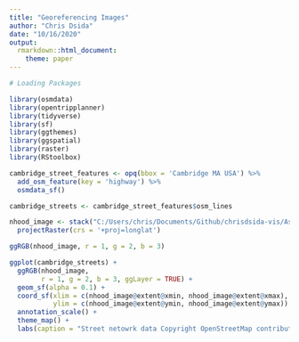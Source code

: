 ```yaml
---
title: "Georeferencing Images"
author: "Chris Dsida"
date: "10/16/2020"
output:
  rmarkdown::html_document:
    theme: paper
---
```


```r
# Loading Packages

library(osmdata)
library(opentripplanner)
library(tidyverse)
library(sf)
library(ggthemes)
library(ggspatial)
library(raster)
library(RStoolbox)
```

```r
cambridge_street_features <- opq(bbox = 'Cambridge MA USA') %>%
  add_osm_feature(key = 'highway') %>%
  osmdata_sf()

cambridge_streets <- cambridge_street_features$osm_lines 
```

```r
nhood_image <- stack("C:/Users/chris/Documents/Github/chrisdsida-vis/Assignment-5-data/camberville.tif") %>%
  projectRaster(crs = '+proj=longlat')

ggRGB(nhood_image, r = 1, g = 2, b = 3)
```

```r
ggplot(cambridge_streets) +
  ggRGB(nhood_image, 
        r = 1, g = 2, b = 3, ggLayer = TRUE) +
  geom_sf(alpha = 0.1) +
  coord_sf(xlim = c(nhood_image@extent@xmin, nhood_image@extent@xmax),
           ylim = c(nhood_image@extent@ymin, nhood_image@extent@ymax)) +
  annotation_scale() +
  theme_map() +
  labs(caption = "Street netowrk data Copyright OpenStreetMap contributors")
```